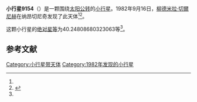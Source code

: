 {{Infobox planet
| bgcolour = #FFFFC0
| name = 9154 Kol'tsovo
| symbol = 
| image = 
| caption = 
| discovery = yes
| discovery_ref = 
| discoverer = [[柳德米拉·切爾尼赫|柳德米拉·切爾尼赫]]
| discovery_site = [[纳昂切尼奇|纳昂切尼奇]] 
| discovered = 1982年9月16日
| designations = yes
| mp_name = 
| named_after = 
| alt_names = 1982 SP6/ 1956 UD / 1987 SN22 / 1987 SU13 / 1995 EA1 / 1995 FB4
| mp_category = [[主带小行星|主带小行星]]
| orbit_ref = <ref name="a">[http://ssd.jpl.nasa.gov/sbdb.cgi?sstr=9154 9154 Kol'tsovo] {{Wayback|url=http://ssd.jpl.nasa.gov/sbdb.cgi?sstr=9154 |date=20201124034602 }}，小行星數據庫瀏覽器（JPL Small-Body Database Browser）－[[美国国家航空航天局|美国国家航空航天局]]喷气推进实验室</ref>
| epoch = 2456400.5 (2013年4月18日更新)
| aphelion = {{convert|3.345427607515628|AU|km|3|abbr=on|lk=out}}
| perihelion = {{convert|2.678527805456651|AU|km|3|abbr=on}}
| semimajor = {{convert|3.01197770648614|AU|km|3|abbr=on}}
| eccentricity = 0.110707958
| period = 1909.308282 [[日|日]]<br />5.23[[儒略年|儒略年]]
| avg_speed = 
| inclination = 10.25108249889291
| asc_node = .02696006513243953
| mean_anomaly = 
| arg_peri = 40.24808680323063
| satellites = 
| physical_characteristics = yes
| dimensions = 
| mass = 
| density = 
| surface_grav = 
| escape_velocity = 
| sidereal_day = 
| axial_tilt = 
| pole_ecliptic_lat = 
| pole_ecliptic_lon = 
| albedo = 
| temperatures= 
| temp_name1 = 
| mean_temp_1 = 
| max_temp_1 = 
| temp_name2 = 
| max_temp_2 = 
| spectral_type = 
| abs_magnitude = 40.24808680323063
}}

'''小行星9154'''（{{lang-en|9154 Kol'tsovo}}）是一颗围绕[[太阳|太阳]][[公转|公转]]的[[小行星|小行星]]。1982年9月16日，[[柳德米拉·切爾尼赫|柳德米拉·切爾尼赫]]在纳昂切尼奇发现了此天体<ref name="a" /><ref>{{cite news|title=小行星列表|url=http://cfa-www.harvard.edu/iau/lists/NumberedMPs.txt|accessdate=2013-07-08|newspaper=哈佛大学|archive-date=2008-05-17|archive-url=https://web.archive.org/web/20080517010638/http://cfa-www.harvard.edu/iau/lists/NumberedMPs.txt|dead-url=no}}</ref>。

这颗小行星的[[绝对星等|绝对星等]]为40.24808680323063等<ref name="a" />。

==参考文献==
{{reflist}}
{{Minor Planet Number|[[小行星9153|小行星9153]]|[[小行星9155|小行星9155]]}}

{{小天体}}

[[Category:小行星带天体|Category:小行星带天体]]
[[Category:1982年发现的小行星|Category:1982年发现的小行星]]

{{asteroid-stub}}
